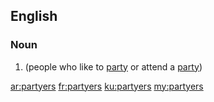 ==English==

===Noun===
{{head|en|plural}}

# {{plural of|partyer|lang=en}} (people who like to [[party]] or attend a [[party]])

[[ar:partyers]]
[[fr:partyers]]
[[ku:partyers]]
[[my:partyers]]